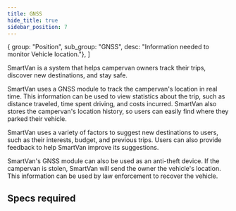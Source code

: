 ```yaml
---
title: GNSS
hide_title: true
sidebar_position: 7
---
```


<!--
 FROM   @site/src/components/templates/PageFeature
 VER    1.0.3
-->


  { group: "Position", sub_group: "GNSS", desc: "Information needed to monitor Vehicle location."},
]



<FeatureTitle
name={feature_name}
status={feature_status} />

SmartVan is a system that helps campervan owners track their trips, discover
new destinations, and stay safe.

SmartVan uses a GNSS module to track the campervan's location in real time. This
information can be used to view statistics about the trip, such as distance
traveled, time spent driving, and costs incurred. SmartVan also stores the
campervan's location history, so users can easily find where they parked their
vehicle.

SmartVan uses a variety of factors to suggest new destinations to users, such
as their interests, budget, and previous trips. Users can also provide feedback
to help SmartVan improve its suggestions.

SmartVan's GNSS module can also be used as an anti-theft device. If the
campervan is stolen, SmartVan will send the owner the vehicle's location. This
information can be used by law enforcement to recover the vehicle.


## Specs required

<FeatureSpecsRequiredText />

<FeatureSpecsRequiredTable
specs_required={specs_required} />

